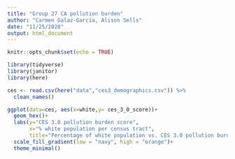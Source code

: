 ```yaml
---
title: "Group 27 CA pollution burden"
author: "Carmen Galaz-García, Alison Sells"
date: "11/25/2020"
output: html_document
---
```


```r
knitr::opts_chunk$set(echo = TRUE)

library(tidyverse)
library(janitor)
library(here)
```


```r
ces <- read.csv(here("data","ces3_demographics.csv")) %>% 
  clean_names()
```

```r
ggplot(data=ces, aes(x=white,y= ces_3_0_score))+ 
  geom_hex()+
  labs(y="CES 3.0 pollution burden score", 
       x="% white population per census tract",
       title="Percentage of white population vs. CES 3.0 pollution burden scores \n per census tract")+
  scale_fill_gradient(low = "navy", high = "orange")+
  theme_minimal()
  
```
